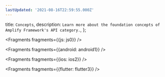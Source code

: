 ```yaml
---
lastUpdated: '2021-08-16T22:59:55.000Z'
---
```

  title: `Concepts`,
  description: `Learn more about the foundation concepts of Amplify Framework's API category.`,
};


<Fragments fragments={{js: js0}} />


<Fragments fragments={{android: android1}} />


<Fragments fragments={{ios: ios2}} />


<Fragments fragments={{flutter: flutter3}} />
